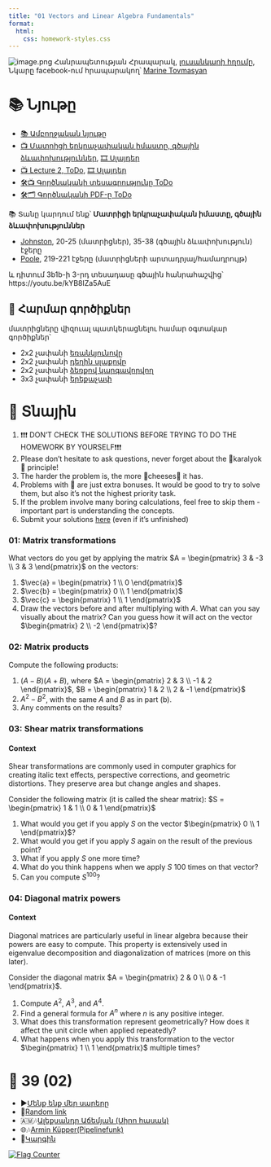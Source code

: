 ```yaml
---
title: "01 Vectors and Linear Algebra Fundamentals"
format:
  html:
    css: homework-styles.css
---
```


<script src="homework-scripts.js"></script>

![image.png](../background_photos/math_02_old_yerevan.jpg)
Հանրապետության Հրապարակ, [լուսանկարի հղումը](https://www.facebook.com/photo/?fbid=2458079004566211&set=g.576489656651693), Նկարը facebook-ում հրապարակող՝ [Marine Tovmasyan](https://www.facebook.com/marine.tovmasyan.921?__cft__[0]=AZUiFtxhpNRX8mqfh4IPPyKdAeWHXpH_HYctA5scvjH2Q9TF8CbeXA-UH2n0-yIfhqK_JXZwUEyuv6H-g7QlmpobqU9-frIHuQvw_KBsJXGBF_AE0F3_r5pbpa5U6xnb8_Mt13vXCY8AmWgoUD-PP_aE&__tn__=-UC%2CP-R)
      

# 📚 Նյութը

- [📚 Ամբողջական նյութը](02_linear_algebra_matrices.qmd)
- [📺 Մատրիցի երկրաչափական իմաստը, գծային ձևափոխություններ](https://youtu.be/AjPnQIe-BSo), [🎞️ Սլայդեր](Lectures/L02_Angles__Vector_Spaces__Matrices.pdf)
- [📺 Lecture 2, ToDo](), [🎞️ Սլայդեր]()
- [🛠️📺 Գործնականի տեսագրությունը ToDo]()
- [🛠️🗂️ Գործնականի PDF-ը ToDo](Homeworks/)
  
📚 Տանը կարդում ենք՝
**Մատրիցի երկրաչափական իմաստը, գծային ձևափոխություններ**

- [Johnston](bibliography/Poole - Linear Algebra-1-400.pdf), 20-25 (մատրիցներ), 35-38 (գծային ձևափոխություն) էջերը
- [Poole](bibliography/Nathaniel Johnston - Introduction to Linear and Matrix Algebra-Springer (2021).pdf), 219-221 էջերը (մատրիցների արտադրյալ/համադրույթ)

և դիտում 3b1b-ի 3-րդ տեսադասը գծային հանրահաշվից՝
https://youtu.be/kYB8IZa5AuE

## 🧮 Հարմար գործիքներ
մատրիցները վիզուալ պատկերացնելու համար օգտակար գործիքներ՝

- 2x2 չափանի [եռանկյունովը](https://melbapplets.ms.unimelb.edu.au/2024/03/25/visualising-linear-transformations-in-r2/)
- 2x2 չափանի [դեղին սլաքովը](https://visualize-it.github.io/linear_transformations/simulation.html)
- 2x2 չափանի [ձեռքով կարգավորվող](https://shad.io/MatVis/)
- 3x3 չափանի [երեքաչափ](https://melbapplets.ms.unimelb.edu.au/2024/03/25/visualising-linear-transformations-in-r3/)



# 🏡 Տնային

::: {.callout-note collapse="false"}
1. ❗❗❗ DON'T CHECK THE SOLUTIONS BEFORE TRYING TO DO THE HOMEWORK BY YOURSELF❗❗❗
2. Please don't hesitate to ask questions, never forget about the 🍊karalyok🍊 principle!
3. The harder the problem is, the more 🧀cheeses🧀 it has.
4. Problems with 🎁 are just extra bonuses. It would be good to try to solve them, but also it's not the highest priority task.
5. If the problem involve many boring calculations, feel free to skip them - important part is understanding the concepts.
6. Submit your solutions [here](https://forms.gle/CFEvNqFiTSsDLiFc6) (even if it's unfinished)
:::


### 01: Matrix transformations {data-difficulty="2"}

What vectors do you get by applying the matrix $A = \begin{pmatrix} 3 & -3 \\ 3 & 3 \end{pmatrix}$ on the vectors:

1. $\vec{a} = \begin{pmatrix} 1 \\ 0 \end{pmatrix}$
2. $\vec{b} = \begin{pmatrix} 0 \\ 1 \end{pmatrix}$
3. $\vec{c} = \begin{pmatrix} 1 \\ 1 \end{pmatrix}$
4. Draw the vectors before and after multiplying with $A$. What can you say visually about the matrix? Can you guess how it will act on the vector $\begin{pmatrix} 2 \\ -2 \end{pmatrix}$?


### 02: Matrix products {data-difficulty="2"}
Compute the following products:

1. $(A - B)(A + B)$, where $A = \begin{pmatrix} 2 & 3 \\ -1 & 2 \end{pmatrix}$, $B = \begin{pmatrix} 1 & 2 \\ 2 & -1 \end{pmatrix}$
2. $A^2 - B^2$, with the same $A$ and $B$ as in part (b).
3. Any comments on the results?

### 03: Shear matrix transformations {data-difficulty="2"}
::: {.callout-note collapse="true" appearance="minimal"}
#### Context
Shear transformations are commonly used in computer graphics for creating italic text effects, perspective corrections, and geometric distortions. They preserve area but change angles and shapes.
:::
Consider the following matrix (it is called the shear matrix): $S = \begin{pmatrix} 1 & 1 \\ 0 & 1 \end{pmatrix}$

1. What would you get if you apply $S$ on the vector $\begin{pmatrix} 0 \\ 1 \end{pmatrix}$?
2. What would you get if you apply $S$ again on the result of the previous point?
3. What if you apply $S$ one more time?
4. What do you think happens when we apply $S$ 100 times on that vector?
5. Can you compute $S^{100}$?

### 04: Diagonal matrix powers {data-difficulty="2"}

::: {.callout-note collapse="true" appearance="minimal"}
#### Context
Diagonal matrices are particularly useful in linear algebra because their powers are easy to compute. This property is extensively used in eigenvalue decomposition and diagonalization of matrices (more on this later).
:::

Consider the diagonal matrix $A = \begin{pmatrix} 2 & 0 \\ 0 & -1 \end{pmatrix}$.

1. Compute $A^2$, $A^3$, and $A^4$.
2. Find a general formula for $A^n$ where $n$ is any positive integer.
3. What does this transformation represent geometrically? How does it affect the unit circle when applied repeatedly?
4. What happens when you apply this transformation to the vector $\begin{pmatrix} 1 \\ 1 \end{pmatrix}$ multiple times?


<!-- ## Ստեղից սկսած դեռ հեչ -->

<!-- ## Linear Combinations and Spans

### 13: Linear combinations {data-difficulty="2"}
Given vectors $\vec{v_1} = (1, 2, 1)$, $\vec{v_2} = (2, -1, 3)$, and $\vec{v_3} = (1, -4, 1)$:

a) Express $\vec{w} = (5, 0, 7)$ as a linear combination of $\vec{v_1}$ and $\vec{v_2}$ if possible
b) Can $\vec{v_3}$ be written as a linear combination of $\vec{v_1}$ and $\vec{v_2}$?
c) What does it mean geometrically if three vectors are linearly dependent?

### 14: Basis vectors {data-difficulty="2"}
Consider the vectors $\vec{e_1} = (1, 0, 0)$, $\vec{e_2} = (0, 1, 0)$, and $\vec{e_3} = (0, 0, 1)$:

a) Express the vector $\vec{v} = (7, -3, 5)$ in terms of $\vec{e_1}$, $\vec{e_2}$, and $\vec{e_3}$
b) Why are $\vec{e_1}$, $\vec{e_2}$, and $\vec{e_3}$ called the standard basis vectors for $\mathbb{R}^3$?
c) Can any vector in $\mathbb{R}^3$ be expressed uniquely as a linear combination of these basis vectors?

### 15: Span and linear independence {data-difficulty="3"}
Determine whether the following sets of vectors span $\mathbb{R}^3$ and whether they are linearly independent:

a) $\{(1, 0, 1), (0, 1, 1), (1, 1, 0)\}$
b) $\{(1, 2, 3), (2, 4, 6), (0, 1, 2)\}$
c) $\{(1, 0, 0), (1, 1, 0), (1, 1, 1), (0, 1, 1)\}$


 -->

# 🎲 39 (02)
- ▶️[Մենք ենք մեր սարերը](https://www.youtube.com/watch?v=9CbMaPXC8SI)
- 🔗[Random link](https://www.youtube.com/watch?v=-33IXM8gC4g)
- 🇦🇲🎶[Ալեքսանդր Աճեմյան (Սիրո հասակ)](https://www.youtube.com/watch?v=2lt23ofSku0)
- 🌐🎶[Armin Küpper(Pipelinefunk)](https://youtu.be/p8GcHoSIPDg?si=kR7B9WfHmQ_-HRqi)
- 🤌[Կարգին](https://www.youtube.com/watch?v=HCTKe3SwUHU)

<a href="http://s01.flagcounter.com/more/1oO"><img src="https://s01.flagcounter.com/count2/1oO/bg_FFFFFF/txt_000000/border_CCCCCC/columns_2/maxflags_10/viewers_0/labels_0/pageviews_1/flags_0/percent_0/" alt="Flag Counter"></a>